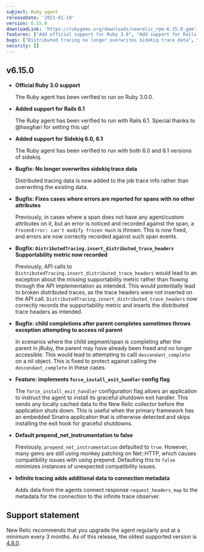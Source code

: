 ```yaml
---
subject: Ruby agent
releaseDate: '2021-01-19'
version: 6.15.0
downloadLink: 'https://rubygems.org/downloads/newrelic_rpm-6.15.0.gem'
features: ["Add official support for Ruby 3.0", "Add support for Rails 6.1", "Add support for Sidekiq 6.0, 6.1", "New 'force_install_exit_handler' config flag"]
bugs: ["Distributed tracing no longer overwrites Sidekiq trace data", "Errors correctly reported for spans with no other attributes", "'DistributedTracing.insert_distributed_trace_headers' supportability metric now recorded"]
security: []
---
```


## v6.15.0

* **Official Ruby 3.0 support**

  The Ruby agent has been verified to run on Ruby 3.0.0.
* **Added support for Rails 6.1**

  The Ruby agent has been verified to run with Rails 6.1. Special thanks to @hasghari for setting this up!
* **Added support for Sidekiq 6.0, 6.1**

  The Ruby agent has been verified to run with both 6.0 and 6.1 versions of sidekiq.
* **Bugfix: No longer overwrites sidekiq trace data**

  Distributed tracing data is now added to the job trace info rather than overwriting the existing data.
* **Bugfix: Fixes cases where errors are reported for spans with no other attributes**

  Previously, in cases where a span does not have any agent/custom attributes on it, but an error is noticed and recorded against the span, a `FrozenError: can't modify frozen Hash` is thrown. This is now fixed, and errors are now correctly recorded against such span events.
* **Bugfix: `DistributedTracing.insert_distributed_trace_headers` Supportability metric now recorded**

  Previously, API calls to `DistributedTracing.insert_distributed_trace_headers` would lead to an exception about the missing supportability metric rather than flowing through the API implementation as intended. This would potentially lead to broken distributed traces, as the trace headers were not inserted on the API call. `DistributedTracing.insert_distributed_trace_headers` now correctly records the supportability metric and inserts the distributed trace headers as intended.
* **Bugfix: child completions after parent completes sometimes throws exception attempting to access nil parent**

  In scenarios where the child segment/span is completing after the parent in jRuby, the parent may have already been freed and no longer accessible. This would lead to attempting to calll `descendant_complete` on a nil object. This is fixed to protect against calling the `descendant_complete` in these cases.
* **Feature: implements `force_install_exit_handler` config flag**

  The `force_install_exit_handler` configuration flag allows an application to instruct the agent to install its graceful shutdown exit handler. This sends any locally cached data to the New Relic collector before the application shuts down. This is useful when the primary framework has an embedded Sinatra application that is otherwise detected and skips installing the exit hook for graceful shutdowns.
* **Default prepend_net_instrumentation to false**

  Previously, `prepend_net_instrumentation` defaulted to `true`. However, many gems are still using monkey patching on Net::HTTP, which causes compatibility issues with using prepend. Defaulting this to `false` minimizes instances of unexpected compatibility issues.
* **Infinite tracing adds additional data to connection metadata**

  Adds data from the agents connect response `request_headers_map` to the metadata for the connection to the infinite trace observer.

## Support statement

New Relic recommends that you upgrade the agent regularly and at a minimum every 3 months. As of this release, the oldest supported version is [4.8.0](https://docs.newrelic.com/docs/release-notes/agent-release-notes/ruby-release-notes/ruby-agent-480341).
